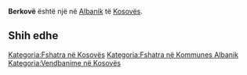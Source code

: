 {{Fshat në 
 | Emri                = Berkovë
 | EmriAlt                = 
 | NAME_SHORT_FORM=      
 | NAME_GENERIC=      
 | NAME_SORT_NAME_RO=      BERKOVE
 | FULL_NAME_RO = Berkovë
 | FULL_NAME_ND_RO=Berkove
 | SORT_NAME_RG=BERKOVE
 | FULL_NAME_RG=Berkovë
 | FULL_NAME_ND_RG=Berkove
 | SRP_NAME_SHORT_FORM=      
 | SRP_NAME_GENERIC=      
 | SRP_NAME_SORT_NAME_RO=      
 | SRP_FULL_NAME_RO = 
 | SRP_FULL_NAME_ND_RO=
 | SRP_SORT_NAME_RG=
 | SRP_FULL_NAME_RG=
 | SRP_FULL_NAME_ND_RG=
 | Emri (Rasa dhanore) = 
 | Figura              = 
 | Shteti              = Kosovo
 | Komuna              = Albanik
 | Kodi postar         = 
 | Sipërfaqja          = 

 | Popullsia           = 

 | Regj. i popullsisë  = 
 | Dend. e popullsisë  = 
 | Faqja zyrtare       = 
 <!--- Koordinatat ----> 
 | Gjerësia            = 42.674722
 | Gjatësia            = 20.530833
 | Lartësia            = 
}}
'''Berkovë''' është një [[]] në [[Albanik]] të [[Kosovës]].

<!-- == Gjeografia == -->
<!-- == Historia == -->
<!-- == Demografia == -->
== Shih edhe ==
{{Komuna Albanik}}
{{Kosovo-Administrata-Cung}}

[[Kategoria:Fshatra në Kosovës]]
[[Kategoria:Fshatra në Kommunes Albanik]]
[[Kategoria:Vendbanime në Kosovës]]